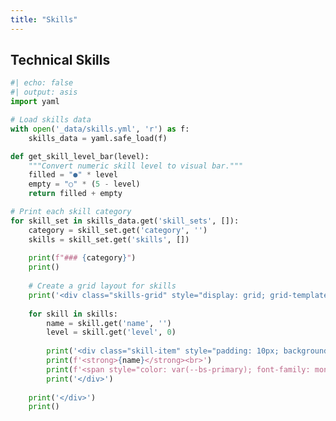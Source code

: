 ```yaml
---
title: "Skills"
---
```


## Technical Skills

```python
#| echo: false
#| output: asis
import yaml

# Load skills data
with open('_data/skills.yml', 'r') as f:
    skills_data = yaml.safe_load(f)

def get_skill_level_bar(level):
    """Convert numeric skill level to visual bar."""
    filled = "●" * level
    empty = "○" * (5 - level)
    return filled + empty

# Print each skill category
for skill_set in skills_data.get('skill_sets', []):
    category = skill_set.get('category', '')
    skills = skill_set.get('skills', [])
    
    print(f"### {category}")
    print()
    
    # Create a grid layout for skills
    print('<div class="skills-grid" style="display: grid; grid-template-columns: repeat(auto-fill, minmax(250px, 1fr)); gap: 15px; margin-bottom: 30px;">')
    
    for skill in skills:
        name = skill.get('name', '')
        level = skill.get('level', 0)
        
        print('<div class="skill-item" style="padding: 10px; background-color: var(--bs-gray-100); border-radius: 5px;">')
        print(f'<strong>{name}</strong><br>')
        print(f'<span style="color: var(--bs-primary); font-family: monospace;">{get_skill_level_bar(level)}</span>')
        print('</div>')
    
    print('</div>')
    print()
```